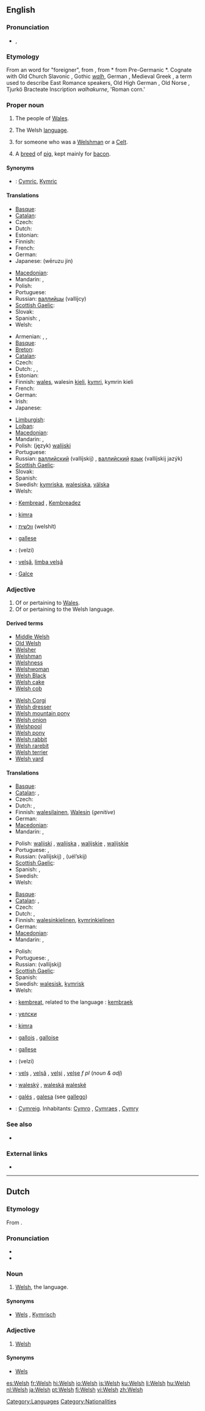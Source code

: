{{interwiktionary|code=cy}}
{{also|welsh}}
==English==
{{wikipedia}}

===Pronunciation===
* {{IPA|/wɛlʃ/}}, {{SAMPA|/wElS/}}

===Etymology===
From an {{etyl|ang}} word for "foreigner", from {{proto|Germanic|walhiskaz|Roman/Celtic, foreign}}, from *{{term||walh-|Celt, Roman, foreigner}} from Pre-Germanic *{{term||wolh-|Celt}}. Cognate with Old Church Slavonic {{term|влахъ|tr=vlaxŭ|lang=cu}}, Gothic ''[[walh]]''{{rfscript|Gothic}}, German {{term|Welsch||foreign, Romance-speaker (especially Italian)}}, Medieval Greek {{term|Βλάχος|lang=grc}}, a term used to describe East Romance speakers, Old High German {{term|walhisk||Roman}}, Old Norse {{term|valskr||French}}, Tjurkö Bracteate Inscription ''walhakurne'', 'Roman corn.'

===Proper noun===
{{en-proper noun}}

# {{context|collectively}} The people of [[Wales]].
# The Welsh [[language]].
# {{surname|from=Middle English|dot=}} for someone who was a [[Welshman]] or a [[Celt]].
# A [[breed]] of [[pig]], kept mainly for [[bacon]].

====Synonyms====
* {{italbrac|language}}: [[Cymric]], [[Kymric]]

====Translations====
{{trans-top|{{italbrac|collectively}} people of Wales}}
<!-- use only a collective term here, not for the singular Welshman of Welshwoman-->
* [[Basque]]: {{t|eu|galestar}}
* [[Catalan]]: {{t-|ca|gal·lesos|m|p}}
* Czech: {{t-|cs|Velšané|m|p}}
* Dutch: {{t-|nl|Welshmen||p}} {{italbrac|there is not really a word for this}}
* Estonian: {{t|et|kõmrid|p}}
* Finnish: {{t+|fi|walesilainen|p|alt=walesilaiset}}
* French: {{t+|fr|Gallois|m|p}}
* German: {{t|de|Waliser|m|p}}
* Japanese: {{t+|ja|ウェールズ人}} (wēruzu jin)
{{trans-mid}}
* [[Macedonian]]: {{t|mk|Велшани|p|tr=Vélšani}}
* Mandarin: {{zh-tsp|威爾斯人|威尔斯人|wēi'ĕrsīrén}}, {{zh-tsp|威爾士人|威尔士人|wēi'ĕrshìrén}}
* Polish: {{t|pl|Walijczyky|m|p}}
* Portuguese: {{t+|pt|galês|m}}
* Russian: [[валлийцы]] (vallíjcy) {{p}}
* [[Scottish Gaelic]]: {{t-|gd|na Cuimrich|m|p|xs=Scottish Gaelic}}
* Slovak: {{t|sk|Walešania|m|p}}
* Spanish: {{t-|es|galeses|m|p}}, {{t-|es|galesas|f|p}}
* Welsh: {{t+|cy|Cymry|pl|xs=Welsh}}
{{trans-bottom}}

{{trans-top|language}}
* Armenian: {{t-|hy|ուելսերեն|tr=uelseren}}, {{t-|hy|վալլիերեն|tr=vallieren}}, {{t-|hy|կիմրերեն|tr=kimreren}}
* [[Basque]]: {{t|eu|galesera}}
* [[Breton]]: {{t+|br|kembraeg|m|xs=Breton}}
* [[Catalan]]: {{t-|ca|gal·lès|m}}
* Czech: {{t-|cs|velština|f}}
* Dutch: {{t+|nl|Welsh|n}}, {{t-|nl|Wels|n}}, {{t|nl|Kymrisch|n}}
* Estonian: {{t|et|kõmri keel}}
* Finnish: [[wales]], walesin [[kieli]], [[kymri]], kymrin kieli
* French: {{t+|fr|gallois|m}}
* German: {{t+|de|Walisisch|n}}
* Irish: {{t|ga|Breatnais|f|xs=Irish}}
* Japanese: {{t+|ja|ウェールズ語|tr=wēruzu-go}}
{{trans-mid}}
* [[Limburgish]]: {{t|li|Gkuuemraegke|n}}
* [[Lojban]]: {{t-|jbo|mraigo}}
* [[Macedonian]]: {{t|mk|велшки|m|tr=vélški}}
* Mandarin: {{zh-tsp|威爾斯語|威尔斯语|wēi'ĕrshìyǔ}}, {{zh-tsp|威爾士語|威尔士语|wēi'ĕrshìyǔ}}
* Polish: (język) [[walijski]] {{m}}
* Portuguese: {{t+|pt|galês|m}}
* Russian: [[валлийский]] (vallíjskij) {{m}}, [[валлийский]] [[язык]] (vallíjskij jazýk) {{m}}
* [[Scottish Gaelic]]: {{t-|gd|Cuimris|f|xs=Scottish Gaelic}}
* Slovak: {{t|sk|waleština|f}}
* Spanish: {{t+|es|galés|m}}
* Swedish: [[kymriska]], [[walesiska]], [[välska]]
* Welsh: {{t+|cy|Cymraeg|xs=Welsh}}
{{trans-bottom}}

{{checktrans-top}}
* {{ttbc|Breton}}: [[Kembread]] {{m}}, [[Kembreadez]] {{f}}
* {{ttbc|Esperanto}}: [[kimra]]
* {{ttbc|Hebrew}}: [[וולשית]] (welshít)
{{trans-mid}}
* {{ttbc|Interlingua}}: [[gallese]]
* {{ttbc|Persian}}: {{fa-Arab|[[ولزی]]}} (velzi)
* {{ttbc|Romanian}}: [[velşă]], [[limba velşă]] {{f}}
* {{ttbc|Turkish}}: [[Galce]]
{{trans-bottom}}

===Adjective===
{{en-adj|-}}

# Of or pertaining to [[Wales]].
# Of or pertaining to the Welsh language.

====Derived terms====
{{rel-top}}
* [[Middle Welsh]]
* [[Old Welsh]]
* [[Welsher]]
* [[Welshman]]
* [[Welshness]]
* [[Welshwoman]]
* [[Welsh Black]]
* [[Welsh cake]]
* [[Welsh cob]]
{{rel-mid}}
* [[Welsh Corgi]]
* [[Welsh dresser]]
* [[Welsh mountain pony]]
* [[Welsh onion]]
* [[Welshpool]]
* [[Welsh pony]]
* [[Welsh rabbit]]
* [[Welsh rarebit]]
* [[Welsh terrier]]
* [[Welsh yard]]
{{rel-bottom}}

====Translations====
{{trans-top|of or pertaining to Wales}}
* [[Basque]]: {{t|eu|galestar}}
* [[Catalan]]: {{t-|ca|gal·lès|m}}, {{t-|ca|gal·lesa|f}}
* Czech: {{t-|cs|velšský|m}}
* Dutch: {{t+|nl|Welsh}}, {{t-|nl|Wels}}
* Finnish: [[walesilainen]], [[Wales#Finnish|Walesin]] (''genitive'')
* German: {{t+|de|walisisch}}
* [[Macedonian]]: {{t|mk|велшки|m|tr=vélški}}
* Mandarin: {{zh-tsp|威爾斯的|威尔斯的|wēi'ĕrsìde}}, {{zh-tsp|威爾士的|威尔士的|wēi'ĕrshìde}}
{{trans-mid}}
* Polish: [[walijski]] {{m}}, [[walijska]] {{f}}, [[walijskie]] {{n}}, [[walijskie]] {{p}}
* Portuguese: {{t+|pt|galês|m}}, {{t-|pt|galesa|f}}
* Russian: {{t+|ru|валлийский}} (vallíjskij) {{m}}, {{t+|ru|уэльский}} (uél’skij) {{m}}
* [[Scottish Gaelic]]: {{t-|gd|Cuimreach|xs=Scottish Gaelic}}
* Spanish: {{t+|es|galés|m}}, {{t-|es|galesa|f}}
* Swedish: {{t+|sv|walesisk}}
* Welsh: {{t|cy|Cymreig}}
{{trans-bottom}}

{{trans-top|of or pertaining to the Welsh language}}
* [[Basque]]: {{t|eu|galestar}}
* [[Catalan]]: {{t-|ca|gal·lès|m}}, {{t-|ca|gal·lesa|f}}
* Czech: {{t-|cs|velšský|m}}
* Dutch: {{t+|nl|Welsh}}, {{t-|nl|Wels}}
* Finnish: [[walesinkielinen]], [[kymri|kymrin]][[-kielinen|kielinen]]
* German: {{t+|de|walisisch}}
* [[Macedonian]]: {{t|mk|велшки|m|tr=vélški}}
* Mandarin: {{zh-tsp|威爾斯語的|威尔斯语的|wēi'ĕrsìyǔde}}, {{zh-tsp|威爾士語的|威尔士语的|wēi'ĕrshìyǔde}}
{{trans-mid}}
* Polish: {{t-|pl|walijski|m}}
* Portuguese: {{t+|pt|galês|m}}, {{t-|pt|galesa|f}}
* Russian: {{t+|ru|валлийский}} (vallíjskij) {{m}}
* [[Scottish Gaelic]]: {{t-|gd|Cuimreach|xs=Scottish Gaelic}}
* Spanish: {{t+|es|galés|m}}
* Swedish: [[walesisk]], [[kymrisk]]
* Welsh: {{t|cy|Cymraeg}}
{{trans-bottom}}

{{checktrans-top}}
* {{ttbc|Breton}}: [[kembreat]], related to the language : [[kembraek]]
* {{ttbc|Bulgarian}}: [[уелски]] {{m}}
* {{ttbc|Esperanto}}: [[kimra]]
* {{ttbc|French}}: [[gallois]] {{m}}, [[galloise]] {{f}}
* {{ttbc|Interlingua}}: [[gallese]]
{{trans-mid}}
* {{ttbc|Persian}}: {{fa-Arab|[[ولزی]]}} (velzi)
* {{ttbc|Romanian}}: [[velş]] {{m}}, [[velşă]] {{f}}, [[velşi]] {{p}}, [[velşe]] ''f pl'' (''noun & adj'')
* {{ttbc|Slovak}}: [[waleský]] {{m}}, [[waleská]] {{f}} [[waleské]] {{n}}
* {{ttbc|Spanish}}: [[galés]] {{m}}, [[galesa]] {{f}} (see [[gallego]])
* {{ttbc|Welsh}}: [[Cymreig]]. Inhabitants: [[Cymro]] {{m}}, [[Cymraes]] {{f}}, [[Cymry]] {{p}}
{{trans-bottom}}

===See also===
* {{langcat}}

===External links===
* {{ISO 639|link=Ethnologue|1code=cy|code=cym}}

[[Category:Languages]]
[[Category:Nationalities]]

----

==Dutch==

===Etymology===
From {{etyl|en|nl}}.

===Pronunciation===
* {{audio|Nl-Welsh.ogg|audio}}
* {{IPA|/wɛlʃ/|lang=nl}}

===Noun===
{{nl-noun2|n|-|-}}

# [[#English|Welsh]], the language.

====Synonyms====
* [[Wels]] {{italbrac|unusual}}, [[Kymrisch]]

===Adjective===
{{nl-adj|comp=-}}

# [[#English|Welsh]]

====Synonyms====
* [[Wels]] {{italbrac|unusual}}

[[es:Welsh]]
[[fr:Welsh]]
[[hi:Welsh]]
[[io:Welsh]]
[[is:Welsh]]
[[ku:Welsh]]
[[li:Welsh]]
[[hu:Welsh]]
[[nl:Welsh]]
[[ja:Welsh]]
[[pt:Welsh]]
[[fi:Welsh]]
[[vi:Welsh]]
[[zh:Welsh]]